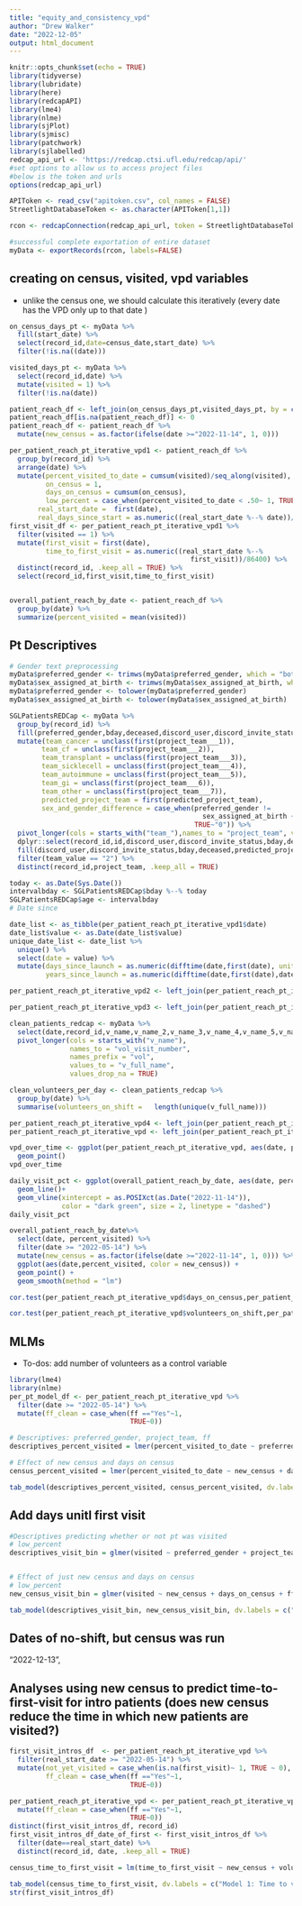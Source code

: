 ```yaml
---
title: "equity_and_consistency_vpd"
author: "Drew Walker"
date: "2022-12-05"
output: html_document
---
```


```r
knitr::opts_chunk$set(echo = TRUE)
library(tidyverse)
library(lubridate)
library(here)
library(redcapAPI)
library(lme4)
library(nlme)
library(sjPlot)
library(sjmisc)
library(patchwork)
library(sjlabelled)
redcap_api_url <- 'https://redcap.ctsi.ufl.edu/redcap/api/' 
#set options to allow us to access project files
#below is the token and urls
options(redcap_api_url)

APIToken <- read_csv("apitoken.csv", col_names = FALSE)
StreetlightDatabaseToken <- as.character(APIToken[1,1])

rcon <- redcapConnection(redcap_api_url, token = StreetlightDatabaseToken)

#successful complete exportation of entire dataset 
myData <- exportRecords(rcon, labels=FALSE)

```

## creating on census, visited, vpd variables

- unlike the census one, we should calculate this iteratively (every date has the VPD only up to that date )
```r
on_census_days_pt <- myData %>%
  fill(start_date) %>% 
  select(record_id,date=census_date,start_date) %>% 
  filter(!is.na((date))) 

visited_days_pt <- myData %>% 
  select(record_id,date) %>% 
  mutate(visited = 1) %>% 
  filter(!is.na(date))

patient_reach_df <- left_join(on_census_days_pt,visited_days_pt, by = c("record_id","date"))
patient_reach_df[is.na(patient_reach_df)] <- 0
patient_reach_df <- patient_reach_df %>% 
  mutate(new_census = as.factor(ifelse(date >="2022-11-14", 1, 0)))

per_patient_reach_pt_iterative_vpd1 <- patient_reach_df %>% 
  group_by(record_id) %>% 
  arrange(date) %>% 
  mutate(percent_visited_to_date = cumsum(visited)/seq_along(visited),
         on_census = 1,
         days_on_census = cumsum(on_census),
         low_percent = case_when(percent_visited_to_date < .50~ 1, TRUE ~0),
       real_start_date =  first(date),
       real_days_since_start = as.numeric((real_start_date %--% date))/86400)
first_visit_df <- per_patient_reach_pt_iterative_vpd1 %>% 
  filter(visited == 1) %>% 
  mutate(first_visit = first(date),
         time_to_first_visit = as.numeric((real_start_date %--%
                                             first_visit))/86400) %>% 
  distinct(record_id, .keep_all = TRUE) %>% 
  select(record_id,first_visit,time_to_first_visit)


overall_patient_reach_by_date <- patient_reach_df %>% 
  group_by(date) %>% 
  summarize(percent_visited = mean(visited))


```

## Pt Descriptives 

```r
# Gender text preprocessing
myData$preferred_gender <- trimws(myData$preferred_gender, which = "both")
myData$sex_assigned_at_birth <- trimws(myData$sex_assigned_at_birth, which = "both")
myData$preferred_gender <- tolower(myData$preferred_gender)
myData$sex_assigned_at_birth <- tolower(myData$sex_assigned_at_birth)

SGLPatientsREDCap <- myData %>% 
  group_by(record_id) %>% 
  fill(preferred_gender,bday,deceased,discord_user,discord_invite_status,start_date) %>% 
  mutate(team_cancer = unclass(first(project_team___1)),
        team_cf = unclass(first(project_team___2)),
        team_transplant = unclass(first(project_team___3)),
        team_sicklecell = unclass(first(project_team___4)),
        team_autoimmune = unclass(first(project_team___5)),
        team_gi = unclass(first(project_team___6)),
        team_other = unclass(first(project_team___7)),
        predicted_project_team = first(predicted_project_team),
        sex_and_gender_difference = case_when(preferred_gender !=
                                                sex_assigned_at_birth ~ "1",
                                              TRUE~"0")) %>% 
  pivot_longer(cols = starts_with("team_"),names_to = "project_team", values_to = "team_value", values_drop_na = TRUE) %>%
  dplyr::select(record_id,id,discord_user,discord_invite_status,bday,deceased,predicted_project_team,project_team,preferred_gender,sex_assigned_at_birth,vol_preferred_pronouns___1,vol_preferred_pronouns___2,vol_preferred_pronouns___3,team_value,status,date_of_death,ff) %>% 
  fill(discord_user,discord_invite_status,bday,deceased,predicted_project_team,project_team,preferred_gender,sex_assigned_at_birth,vol_preferred_pronouns___1,vol_preferred_pronouns___2,vol_preferred_pronouns___3,team_value,status,date_of_death,ff) %>% 
  filter(team_value == "2") %>% 
  distinct(record_id,project_team, .keep_all = TRUE)

today <- as.Date(Sys.Date())
intervalbday <- SGLPatientsREDCap$bday %--% today
SGLPatientsREDCap$age <- intervalbday
# Date since 

date_list <- as_tibble(per_patient_reach_pt_iterative_vpd1$date)
date_list$value <- as.Date(date_list$value)
unique_date_list <- date_list %>% 
  unique() %>% 
  select(date = value) %>%
  mutate(days_since_launch = as.numeric(difftime(date,first(date), units = "days")), 
         years_since_launch = as.numeric(difftime(date,first(date),date, units = "days")/365))

per_patient_reach_pt_iterative_vpd2 <- left_join(per_patient_reach_pt_iterative_vpd1,unique_date_list,by ="date")

per_patient_reach_pt_iterative_vpd3 <- left_join(per_patient_reach_pt_iterative_vpd2,SGLPatientsREDCap, by = "record_id") 
```

```r
clean_patients_redcap <- myData %>% 
  select(date,record_id,v_name,v_name_2,v_name_3,v_name_4,v_name_5,v_name_6,v_name_7,v_name_8) %>% 
  pivot_longer(cols = starts_with("v_name"),
               names_to = "vol_visit_number",
               names_prefix = "vol",
               values_to = "v_full_name",
               values_drop_na = TRUE)

clean_volunteers_per_day <- clean_patients_redcap %>% 
  group_by(date) %>% 
  summarise(volunteers_on_shift =   length(unique(v_full_name)))

per_patient_reach_pt_iterative_vpd4 <- left_join(per_patient_reach_pt_iterative_vpd3,clean_volunteers_per_day, by = "date") 
per_patient_reach_pt_iterative_vpd <- left_join(per_patient_reach_pt_iterative_vpd4,first_visit_df, by = "record_id")

```


```r
vpd_over_time <- ggplot(per_patient_reach_pt_iterative_vpd, aes(date, percent_visited_to_date,color = volunteers_on_shift))+
  geom_point()
vpd_over_time

```

```r
daily_visit_pct <- ggplot(overall_patient_reach_by_date, aes(date, percent_visited))+
  geom_line()+
  geom_vline(xintercept = as.POSIXct(as.Date("2022-11-14")),
             color = "dark green", size = 2, linetype = "dashed")
daily_visit_pct

```

```r
overall_patient_reach_by_date%>% 
  select(date, percent_visited) %>% 
  filter(date >= "2022-05-14") %>% 
  mutate(new_census = as.factor(ifelse(date >="2022-11-14", 1, 0))) %>% 
  ggplot(aes(date,percent_visited, color = new_census)) +
  geom_point() + 
  geom_smooth(method = "lm")
```

```r
cor.test(per_patient_reach_pt_iterative_vpd$days_on_census,per_patient_reach_pt_iterative_vpd$percent_visited_to_date)

cor.test(per_patient_reach_pt_iterative_vpd$volunteers_on_shift,per_patient_reach_pt_iterative_vpd$percent_visited_to_date)
```


## MLMs 

* To-dos: add number of volunteers as a control variable 

```r
library(lme4)
library(nlme)
per_pt_model_df <- per_patient_reach_pt_iterative_vpd %>% 
  filter(date >= "2022-05-14") %>% 
  mutate(ff_clean = case_when(ff =="Yes"~1,
                              TRUE~0))

# Descriptives: preferred_gender, project_team, ff
descriptives_percent_visited = lmer(percent_visited_to_date ~ preferred_gender + project_team + ff_clean + volunteers_on_shift + new_census + days_on_census + years_since_launch + (1|record_id), data = per_pt_model_df, REML=FALSE)

# Effect of new census and days on census 
census_percent_visited = lmer(percent_visited_to_date ~ new_census + days_on_census + ff_clean + years_since_launch + volunteers_on_shift+ (1|record_id), data = per_pt_model_df, REML=FALSE)

tab_model(descriptives_percent_visited, census_percent_visited, dv.labels = c("Model 1: Patient Descriptives","Model 2:New Census"), show.aic = TRUE, show.dev = TRUE)

```

## Add days unitl first visit




```r
#Descriptives predicting whether or not pt was visited
# low_percent
descriptives_visit_bin = glmer(visited ~ preferred_gender + project_team + ff_clean + (1|record_id), data = per_pt_model_df, family=binomial("logit"))


# Effect of just new census and days on census
# low_percent
new_census_visit_bin = glmer(visited ~ new_census + days_on_census + ff_clean + years_since_launch + (1|record_id), data = per_pt_model_df, family=binomial("logit"))

tab_model(descriptives_visit_bin, new_census_visit_bin, dv.labels = c("Model 1: Patient Descriptives on chance of getting visited","Model 2:New Census on Chance of getting Visited"), show.aic = TRUE, show.dev = TRUE)

```
## Dates of no-shift, but census was run
"2022-12-13", 

## Analyses using new census to predict time-to-first-visit for intro patients (does new census reduce the time in which new patients are visited?)
```r
first_visit_intros_df  <- per_patient_reach_pt_iterative_vpd %>% 
  filter(real_start_date >= "2022-05-14") %>% 
  mutate(not_yet_visited = case_when(is.na(first_visit)~ 1, TRUE ~ 0),
         ff_clean = case_when(ff =="Yes"~1,
                              TRUE~0))

per_patient_reach_pt_iterative_vpd <- per_patient_reach_pt_iterative_vpd %>% 
  mutate(ff_clean = case_when(ff =="Yes"~1,
                              TRUE~0))
distinct(first_visit_intros_df, record_id)
first_visit_intros_df_date_of_first <- first_visit_intros_df %>% 
  filter(date==real_start_date) %>% 
  distinct(record_id, date, .keep_all = TRUE)

census_time_to_first_visit = lm(time_to_first_visit ~ new_census + volunteers_on_shift, data = first_visit_intros_df_date_of_first)

tab_model(census_time_to_first_visit, dv.labels = c("Model 1: Time to visit outcome"), show.aic = TRUE, show.dev = TRUE)
str(first_visit_intros_df)
```

